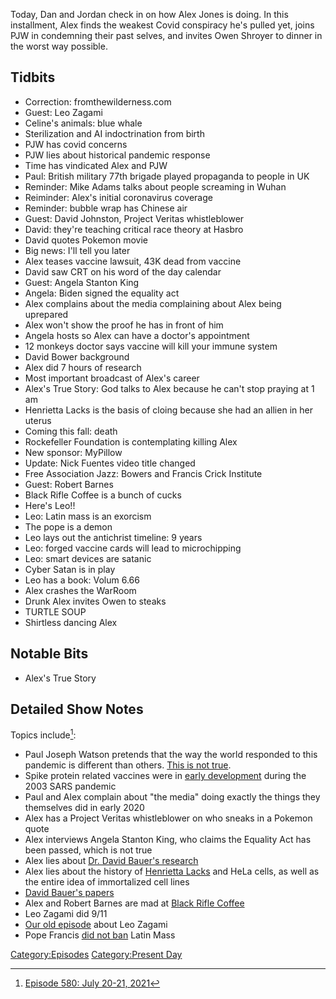 {{DEFAULTSORT:
    #_EPISODE_0580:July 20-21, 2021
}}{{Episode
    | title             = July 20-21, 2021
    | caption           = [https://knowledgefight.libsyn.com/580-july-20-21-2021 Listen to this episode on Libsyn]
    | episodeNumber     = 580
    | length            = 01:46:46
    | airDate           = July 22, 2021
    | coverageStartDate = July 20, 2021
    | coverageEndDate   = July 21, 2021
    | episodeType       = [[:Category:Present Day|Present Day]]
    | appearance        = [[Leo Zagami]], [[Paul Joseph Watson]], [[Mike Adams]], [[David Johnston]], [[Angela Stanton King]], [[David Bower]], [[Henrietta Lacks]], [[Nick Fuentes]], [[Robert Barnes]]
    | oocDrop           = I got into Satan's mind, thanks to god
    | previousEpisode   = [[579: May 30, 2003]]
    | nextEpisode       = [[581: June 3, 2003]]
}}

{{Stub}}

Today, Dan and Jordan check in on how Alex Jones is doing.  In this installment, Alex finds the weakest Covid conspiracy he's pulled yet, joins PJW in condemning their past selves, and invites Owen Shroyer to dinner in the worst way possible.

==Tidbits==

*Correction: fromthewilderness.com
*Guest: Leo Zagami
*Celine's animals: blue whale
*Sterilization and AI indoctrination from birth
*PJW has covid concerns
*PJW lies about historical pandemic response
*Time has vindicated Alex and PJW
*Paul: British military 77th brigade played propaganda to people in UK
*Reminder: Mike Adams talks about people screaming in Wuhan
*Reiminder: Alex's initial coronavirus coverage
*Reminder: bubble wrap has Chinese air
*Guest: David Johnston, Project Veritas whistleblower
*David: they're teaching critical race theory at Hasbro
*David quotes Pokemon movie
*Big news: I'll tell you later
*Alex teases vaccine lawsuit, 43K dead from vaccine
*David saw CRT on his word of the day calendar
*Guest: Angela Stanton King
*Angela: Biden signed the equality act
*Alex complains about the media complaining about Alex being uprepared
*Alex won't show the proof he has in front of him
*Angela hosts so Alex can have a doctor's appointment
*12 monkeys doctor says vaccine will kill your immune system
*David Bower background
*Alex did 7 hours of research
*Most important broadcast of Alex's career
*Alex's True Story: God talks to Alex because he can't stop praying at 1 am
*Henrietta Lacks is the basis of cloing because she had an allien in her uterus
*Coming this fall: death
*Rockefeller Foundation is contemplating killing Alex
*New sponsor: MyPillow
*Update: Nick Fuentes video title changed
*Free Association Jazz: Bowers and Francis Crick Institute
*Guest: Robert Barnes
*Black Rifle Coffee is a bunch of cucks
*Here's Leo!!
*Leo: Latin mass is an exorcism
*The pope is a demon
*Leo lays out the antichrist timeline: 9 years
*Leo: forged vaccine cards will lead to microchipping
*Leo: smart devices are satanic
*Cyber Satan is in play
*Leo has a book: Volum 6.66
*Alex crashes the WarRoom
*Drunk Alex invites Owen to steaks
*TURTLE SOUP
*Shirtless dancing Alex

==Notable Bits==

*Alex's True Story

==Detailed Show Notes==

Topics include<ref>[https://knowledgefight.com/research/2021/7/22/episode-580-july-20-21-2021 Episode 580: July 20-21, 2021]</ref>:

*Paul Joseph Watson pretends that the way the world responded to this pandemic is different than others. [https://www.ncbi.nlm.nih.gov/pmc/articles/PMC154159/ This is not true].
*Spike protein related vaccines were in [https://pubmed.ncbi.nlm.nih.gov/14667748/ early development] during the 2003 SARS pandemic
*Paul and Alex complain about "the media" doing exactly the things they themselves did in early 2020
*Alex has a Project Veritas whistleblower on who sneaks in a Pokemon quote
*Alex interviews Angela Stanton King, who claims the Equality Act has been passed, which is not true
*Alex lies about [https://www.webmd.com/vaccines/covid-19-vaccine/news/20210604/pfizer-vaccine-india-variant Dr. David Bauer's research]
*Alex lies about the history of [https://www.hopkinsmedicine.org/henriettalacks/ Henrietta Lacks] and HeLa cells, as well as the entire idea of immortalized cell lines
*[https://www.crick.ac.uk/research/find-a-researcher/david-lv-bauer David Bauer's papers]
*Alex and Robert Barnes are mad at [https://www.nytimes.com/2021/07/14/magazine/black-rifle-coffee-company.html Black Rifle Coffee]
*Leo Zagami did 9/11
*[https://knowledgefight.libsyn.com/knowledge-fight-july-5-2019 Our old episode] about Leo Zagami
*Pope Francis [https://www.americamagazine.org/faith/2021/07/16/pope-francis-decree-restricts-pre-vatican-ii-latin-mass-241068 did not ban] Latin Mass

[[Category:Episodes]]
[[Category:Present Day]]
